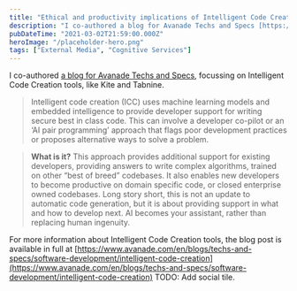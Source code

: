 ```yaml
---
title: "Ethical and productivity implications of Intelligent Code Creation"
description: "I co-authored a blog for Avanade Techs and Specs [https://www.avanade"
pubDateTime: "2021-03-02T21:59:00.000Z"
heroImage: "/placeholder-hero.png"
tags: ["External Media", "Cognitive Services"]
---
```


I co-authored [a blog for Avanade Techs and Specs](https://www.avanade.com/en/blogs/techs-and-specs/software-development/intelligent-code-creation), focussing on Intelligent Code Creation tools, like Kite and Tabnine.

> Intelligent code creation (ICC) uses machine learning models and embedded intelligence to provide developer support for writing secure best in class code. This can involve a developer co-pilot or an ‘AI pair programming’ approach that flags poor development practices or proposes alternative ways to solve a problem.

> **What is it?**
> This approach provides additional support for existing developers, providing answers to write complex algorithms, trained on other “best of breed” codebases. It also enables new developers to become productive on domain specific code, or closed enterprise owned codebases. Long story short, this is not an update to automatic code generation, but it is about providing support in what and how to develop next. AI becomes your assistant, rather than replacing human ingenuity.

For more information about Intelligent Code Creation tools, the blog post is available in full at [https://www.avanade.com/en/blogs/techs-and-specs/software-development/intelligent-code-creation](https://www.avanade.com/en/blogs/techs-and-specs/software-development/intelligent-code-creation)
TODO: Add social tile.
